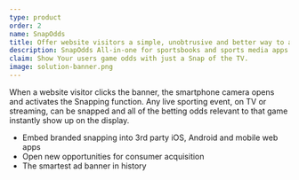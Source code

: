 ```yaml
---
type: product
order: 2
name: SnapOdds
title: Offer website visitors a simple, unobtrusive and better way to access betting odds.
description: SnapOdds All-in-one for sportsbooks and sports media apps.
claim: Show Your users game odds with just a Snap of the TV.
image: solution-banner.png
---
```


When a website visitor clicks the banner, the smartphone camera opens and activates the Snapping function.
Any live sporting event, on TV or streaming, can be snapped and all of the betting odds relevant to that
game instantly show up on the display.

- Embed branded snapping into 3rd party iOS, Android and mobile web apps
- Open new opportunities for consumer acquisition
- The smartest ad banner in history
